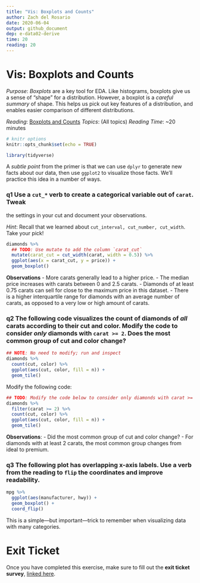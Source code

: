 ```yaml
---
title: "Vis: Boxplots and Counts"
author: Zach del Rosario
date: 2020-06-04
output: github_document
dep: e-data02-derive
time: 20
reading: 20
---
```


# Vis: Boxplots and Counts

*Purpose*: *Boxplots* are a key tool for EDA. Like histograms, boxplots give us a sense of "shape" for a distribution. However, a boxplot is a *careful summary* of shape. This helps us pick out key features of a distribution, and enables easier comparison of different distributions.

*Reading*: [Boxplots and Counts](https://rstudio.cloud/learn/primers/3.4)
*Topics*: (All topics)
*Reading Time*: ~20 minutes

```r
# knitr options
knitr::opts_chunk$set(echo = TRUE)
```

```r
library(tidyverse)

```

A *subtle point* from the primer is that we can use `dplyr` to generate new
facts about our data, then use `ggplot2` to visualize those facts. We'll
practice this idea in a number of ways.

### __q1__ Use a `cut_*` verb to create a categorical variable out of `carat`. Tweak
the settings in your cut and document your observations.

*Hint*: Recall that we learned about `cut_interval, cut_number, cut_width`. Take
your pick!

```r
diamonds %>%
  ## TODO: Use mutate to add the column `carat_cut`
  mutate(carat_cut = cut_width(carat, width = 0.5)) %>% 
  ggplot(aes(x = carat_cut, y = price)) +
  geom_boxplot()
```

**Observations**
- More carats generally lead to a higher price.
- The median price increases with carats between 0 and 2.5 carats.
- Diamonds of at least 0.75 carats can sell for close to the maximum price in
this dataset.
- There is a higher interquartile range for diamonds with an average number of
carats, as opposed to a very low or high amount of carats.

### __q2__ The following code visualizes the count of diamonds of *all* carats according to their cut and color. Modify the code to consider *only* diamonds with `carat >= 2`. Does the most common group of cut and color change?

```r
## NOTE: No need to modify; run and inspect
diamonds %>%
  count(cut, color) %>%
  ggplot(aes(cut, color, fill = n)) +
  geom_tile()
```

Modify the following code:

```r
## TODO: Modify the code below to consider only diamonds with carat >= 2
diamonds %>%
  filter(carat >= 2) %>% 
  count(cut, color) %>%
  ggplot(aes(cut, color, fill = n)) +
  geom_tile()
```

**Observations**:
- Did the most common group of cut and color change?
  - For diamonds with at least 2 carats, the most common group changes from ideal
  to premium.

### __q3__ The following plot has overlapping x-axis labels. Use a verb from the reading to `flip` the coordinates and improve readability.

```r
mpg %>%
  ggplot(aes(manufacturer, hwy)) +
  geom_boxplot() +
  coord_flip()
```

This is a simple---but important---trick to remember when visualizing data with many categories.

<!-- include-exit-ticket -->
# Exit Ticket
<!-- -------------------------------------------------- -->

Once you have completed this exercise, make sure to fill out the **exit ticket survey**, [linked here](https://docs.google.com/forms/d/e/1FAIpQLSeuq2LFIwWcm05e8-JU84A3irdEL7JkXhMq5Xtoalib36LFHw/viewform?usp=pp_url&entry.693978880=e-vis03-boxplots-assignment.Rmd).
